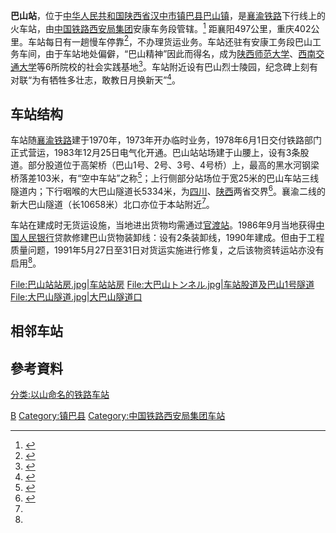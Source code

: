 {{distinguish|巴山站 (重庆市)}}
{{Infobox China railway station
|车站名称 = 巴山站
|图片 = 巴山站.jpg
|图片介绍 = 巴山站
|其他名称 =
|车站拼音 = Bashan
|英文名称 = Bashan Railway Station
|车站代码 = 29906<ref>{{cite book|author=铁道部电子计算技术中心, 铁道部运输局|title=铁路车站站名代码表：TMIS使用|publisher=中国铁道出版社|location=北京|year=1998|isbn=9787113030995|pages=59}}</ref>
|电报码 = BAY
|拼音码 = BSH
|address = [[陕西省|陕西省]][[汉中市|汉中市]][[镇巴县|镇巴县]][[巴山镇_(镇巴县)|巴山镇]]
|coordinates = {{coord|32.25933|108.11259|display=inline,title}}
|归属 = [[西安局集团|西安局集团]]安康车务段
|车站等级 = [[四等站_(中铁)|四等站]]
|线路 = [[襄渝铁路|襄渝铁路]]下行线
|月台数目 = 
|股道数目 = 3
}}
'''巴山站'''，位于[[中华人民共和国|中华人民共和国]][[陕西省|陕西省]][[汉中市|汉中市]][[镇巴县|镇巴县]][[巴山镇_(镇巴县)|巴山镇]]，是[[襄渝铁路|襄渝铁路]]下行线上的火车站，由[[中国铁路西安局集团|中国铁路西安局集团]]安康车务段管辖。<ref>{{Cite web|title=巴山火车站介绍_火车票网|url=http://search.huochepiao.com/huochezhan/jieshao/264.htm|accessdate=2020-08-11|work=search.huochepiao.com|archive-date=2016-08-01|archive-url=https://web.archive.org/web/20160801041422/http://search.huochepiao.com/huochezhan/jieshao/264.htm|dead-url=no}}</ref> 距襄阳497公里，重庆402公里。车站每日有一趟慢车停靠<ref>{{cite news|title=改革开放40年 大巴山深处的慢火车|url=https://sn.ifeng.com/a/20181207/7083655_0.shtml|work=陕西传媒网-陕西日报|publisher=凤凰网|date=2018-12-07|accessdate=2021-05-17|archive-date=2021-05-17|archive-url=https://web.archive.org/web/20210517071849/https://sn.ifeng.com/a/20181207/7083655_0.shtml|dead-url=no}}</ref>，不办理货运业务。车站还驻有安康工务段巴山工务车间，由于车站地处偏僻，“巴山精神”因此而得名，成为[[陕西师范大学|陕西师范大学]]、[[西南交通大学|西南交通大学]]等6所院校的社会实践基地<ref name="bs">{{cite news|title=“巴山精神”：铁路人的精神富矿|url=http://www.xinhuanet.com/politics/2012-12/12/c_113994697.htm|work=人民铁道网|publisher=新华网|date=2012-12-12|accessdate=2021-05-17|archive-date=2021-05-17|archive-url=https://web.archive.org/web/20210517074136/http://www.xinhuanet.com/politics/2012-12/12/c_113994697.htm|dead-url=no}}</ref>。车站附近设有巴山烈士陵园，纪念碑上刻有对联“为有牺牲多壮志，敢教日月换新天”<ref>{{cite news|title=丰碑刻在大巴山（报告文学）(中国故事)|url=http://news.ifeng.com/a/20150509/43721181_0.shtml|publisher=凤凰网|date=2015-05-09|accessdate=2021-05-17|archive-date=2021-05-17|archive-url=https://web.archive.org/web/20210517072505/http://news.ifeng.com/a/20150509/43721181_0.shtml|dead-url=no}}</ref>。

==车站结构==
车站随[[襄渝铁路|襄渝铁路]]建于1970年，1973年开办临时业务，1978年6月1日交付铁路部门正式营运，1983年12月25日电气化开通。巴山站站场建于山腰上，设有3条股道。部分股道位于高架桥（巴山1号、2号、3号、4号桥）上，最高的黑水河钢梁桥落差103米，有“空中车站”之称<ref>{{cite news|title=秦巴大山深处：用青春“点燃”最亮的光|url=http://news.cnr.cn/native/gd/20180211/t20180211_524133143.shtml|publisher=中国青年网|date=2018-02-11|accessdate=2021-05-17|archive-date=2021-05-17|archive-url=https://web.archive.org/web/20210517071847/http://news.cnr.cn/native/gd/20180211/t20180211_524133143.shtml|dead-url=no}}</ref>；上行侧部分站场位于宽25米的巴山车站三线隧道内；下行咽喉的大巴山隧道长5334米，为[[四川|四川]]、[[陕西|陕西]]两省交界<ref name="zb">{{cite book|author=镇巴县地方志编纂委员会|title=镇巴县志|url=http://dfz.shaanxi.gov.cn/sqzlk/xbsxz/sxdyl/hzs_16205/zbxz/|publisher=陕西人民出版社|year=1996|isbn=7-224-04268-4|via=陕西省地方志办公室|access-date=2021-05-17|archive-date=2021-05-17|archive-url=https://web.archive.org/web/20210517071846/http://dfz.shaanxi.gov.cn/sqzlk/xbsxz/sxdyl/hzs_16205/zbxz/|dead-url=no}}</ref>。襄渝二线的新大巴山隧道（长10658米）北口亦位于本站附近<ref name="bs"/>。

车站在建成时无货运设施，当地进出货物均需通过[[官渡站|官渡站]]。1986年9月当地获得[[中国人民银行|中国人民银行]]贷款修建巴山货物装卸线：设有2条装卸线，1990年建成。但由于工程质量问题，1991年5月27日至31日对货运实施进行修复，之后该物资转运站亦没有启用<ref name="zb"/>。
<gallery>
File:巴山站站房.jpg|车站站房
File:大巴山トンネル.jpg|车站股道及巴山1号隧道
File:大巴山隧道.jpg|大巴山隧道口
</gallery>

==相邻车站==
{{start rail box|[[File:China_Railways.svg|16px]] [[中国铁路|中国铁路]]}}
{{s-inop|[[麻柳站|麻柳站]]|{{站|襄阳}}方向}}
{{s-line|[[襄渝铁路|襄渝铁路]]下行线<br />← 23km 巴山站 13km →}}
{{s-inop|[[官渡站|官渡站]]|{{站|重庆}}方向}}
{{end box}}

==參考資料==
{{reflist}}

{{襄渝铁路}}
[[Category:汉中市铁路车站|B]]
[[Category:镇巴县|Category:镇巴县]]
[[Category:中国铁路西安局集团车站|Category:中国铁路西安局集团车站]]
[[分类:以山命名的铁路车站|分类:以山命名的铁路车站]]